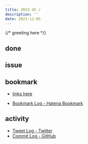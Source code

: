 ```yaml
---
title: 2023-45 / 
description: ''
date: 2023-11-05
---
```


{/* greeting here */}

## done

### 

## issue

### 

## bookmark

- [links here]()


- [Bookmark Log - Hatena Bookmark](https://b.hatena.ne.jp/Ryo_K/bookmark)

## activity

<Tweet tweetLink="" />
<Instagram instagramId="" />
<YouTube youTubeId="" />

- [Tweet Log - Twitter](https://twitter.com/search?q=(from%3Alegnoh)%20until%3A2023-11-05%20since%3A2023-10-30%20-filter%3Areplies&src=typed_query)
- [Commit Log - GitHub](https://github.com/legnoh?tab=overview&from=2023-10-30&to=2023-11-05)
